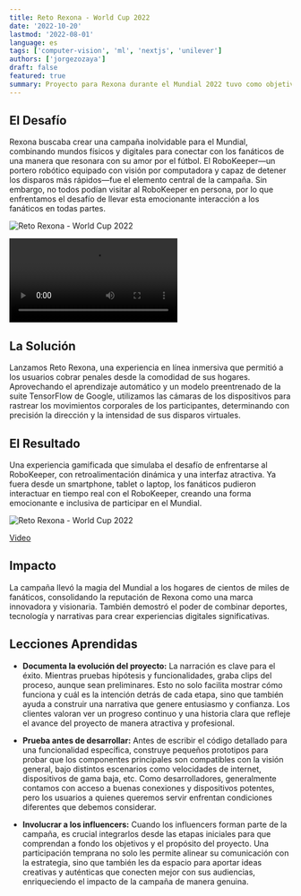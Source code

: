 ```yaml
---
title: Reto Rexona - World Cup 2022
date: '2022-10-20'
lastmod: '2022-08-01'
language: es
tags: ['computer-vision', 'ml', 'nextjs', 'unilever']
authors: ['jorgezozaya']
draft: false
featured: true
summary: Proyecto para Rexona durante el Mundial 2022 tuvo como objetivo acercar a los fans en México al juego como nunca antes. 
---
```



## El Desafío

Rexona buscaba crear una campaña inolvidable para el Mundial, combinando mundos físicos y digitales para conectar con los fanáticos de una manera que resonara con su amor por el fútbol. El RoboKeeper—un portero robótico equipado con visión por computadora y capaz de detener los disparos más rápidos—fue el elemento central de la campaña. Sin embargo, no todos podían visitar al RoboKeeper en persona, por lo que enfrentamos el desafío de llevar esta emocionante interacción a los fanáticos en todas partes.

![Reto Rexona - World Cup 2022](https://res.cloudinary.com/dbtnomqnj/image/upload/v1732918376/portfolio/Screenshot_2024-11-29_at_2.02.34_PM_uh1vpz.jpg)

<video controls className="w-full">
  <source 
  src="https://cdn.sanity.io/files/6vw2op87/production/2443a9e6bca24c6c0f430446a6364d31a5ff98e1.mp4" 
  type="video/mp4" />
  Your browser does not support the video tag.
</video>

## La Solución

Lanzamos Reto Rexona, una experiencia en línea inmersiva que permitió a los usuarios cobrar penales desde la comodidad de sus hogares. Aprovechando el aprendizaje automático y un modelo preentrenado de la suite TensorFlow de Google, utilizamos las cámaras de los dispositivos para rastrear los movimientos corporales de los participantes, determinando con precisión la dirección y la intensidad de sus disparos virtuales.

## El Resultado

Una experiencia gamificada que simulaba el desafío de enfrentarse al RoboKeeper, con retroalimentación dinámica y una interfaz atractiva. Ya fuera desde un smartphone, tablet o laptop, los fanáticos pudieron interactuar en tiempo real con el RoboKeeper, creando una forma emocionante e inclusiva de participar en el Mundial.

![Reto Rexona - World Cup 2022](https://res.cloudinary.com/dbtnomqnj/image/upload/v1732918375/portfolio/Screenshot_2024-11-29_at_2.03.03_PM_obgccn.jpg)

[Video](https://www.youtube.com/watch?v=RVGdAZJ7H9M&ab_channel=JorgeZozaya)


## Impacto

La campaña llevó la magia del Mundial a los hogares de cientos de miles de fanáticos, consolidando la reputación de Rexona como una marca innovadora y visionaria. También demostró el poder de combinar deportes, tecnología y narrativas para crear experiencias digitales significativas.

## Lecciones Aprendidas

+ **Documenta la evolución del proyecto:** La narración es clave para el éxito. Mientras pruebas hipótesis y funcionalidades, graba clips del proceso, aunque sean preliminares. Esto no solo facilita mostrar cómo funciona y cuál es la intención detrás de cada etapa, sino que también ayuda a construir una narrativa que genere entusiasmo y confianza. Los clientes valoran ver un progreso continuo y una historia clara que refleje el avance del proyecto de manera atractiva y profesional.

+ **Prueba antes de desarrollar:** Antes de escribir el código detallado para una funcionalidad específica, construye pequeños prototipos para probar que los componentes principales son compatibles con la visión general, bajo distintos escenarios como velocidades de internet, dispositivos de gama baja, etc. Como desarrolladores, generalmente contamos con acceso a buenas conexiones y dispositivos potentes, pero los usuarios a quienes queremos servir enfrentan condiciones diferentes que debemos considerar.

+ **Involucrar a los influencers:** Cuando los influencers forman parte de la campaña, es crucial integrarlos desde las etapas iniciales para que comprendan a fondo los objetivos y el propósito del proyecto. Una participación temprana no solo les permite alinear su comunicación con la estrategia, sino que también les da espacio para aportar ideas creativas y auténticas que conecten mejor con sus audiencias, enriqueciendo el impacto de la campaña de manera genuina.


